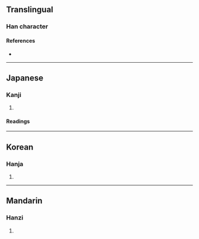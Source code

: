 {{character info/new}}
==Translingual==

===Han character===
{{Han char|rn=19|rad=力|as=15|sn=17|four=|canj=HKKS|ids=⿱徹力}}

====References====
* {{Han ref|kx=0150.030|dkj=02475|dj=0338.120|hdz=10382.070|uh=52F6|ud=21238}}

----

==Japanese==

===Kanji===
{{ja-kanji|grade=|rs=力15}}

# {{rfdef|ja|sort=力15}}

====Readings====
{{ja-readings|goon=[[てち]] (techi)|kanon=[[てつ]] (tetsu)|kun=[[はなつ]] (hanatsu), [[とりさる]] (torisaru)}}

----

==Korean==

===Hanja===
{{ko-hanja|hangeul=철|rv=cheol|mr=ch'ŏl}}

# {{rfdef|ko|sort=力15}}

----

==Mandarin==

===Hanzi===
{{cmn-hanzi|pin=[[chè]] ([[che4]])|wg=ch'e<sup>4</sup>}}

# {{rfdef|cmn|sort=力15}}